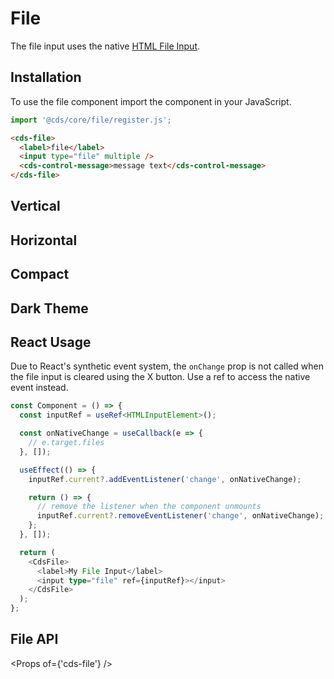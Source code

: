 
<Meta title="Forms/File" />

# File

The file input uses the native <a href="https://developer.mozilla.org/en-US/docs/Web/HTML/Element/input/file">HTML File Input</a>.

## Installation

To use the file component import the component in your JavaScript.

```typescript
import '@cds/core/file/register.js';
```

```html
<cds-file>
  <label>file</label>
  <input type="file" multiple />
  <cds-control-message>message text</cds-control-message>
</cds-file>
```

<Preview>
  <Story id="stories-file--file" />
</Preview>

## Vertical

<Preview>
  <Story id="stories-file--vertical" />
</Preview>

## Horizontal

<Preview>
  <Story id="stories-file--horizontal" />
</Preview>

## Compact

<Preview>
  <Story id="stories-file--compact" />
</Preview>

## Dark Theme

<Preview>
  <Story id="stories-file--dark-theme" />
</Preview>

## React Usage

Due to React's synthetic event system, the `onChange` prop is not called when the file input is cleared using the X button.
Use a ref to access the native event instead.

```typescript
const Component = () => {
  const inputRef = useRef<HTMLInputElement>();

  const onNativeChange = useCallback(e => {
    // e.target.files
  }, []);

  useEffect(() => {
    inputRef.current?.addEventListener('change', onNativeChange);

    return () => {
      // remove the listener when the component unmounts
      inputRef.current?.removeEventListener('change', onNativeChange);
    };
  }, []);

  return (
    <CdsFile>
      <label>My File Input</label>
      <input type="file" ref={inputRef}></input>
    </CdsFile>
  );
};
```

## File API

<Props of={'cds-file'} />
